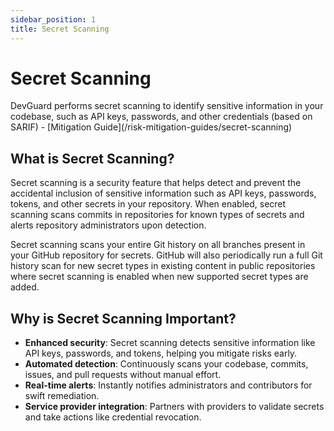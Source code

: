 ```yaml
---
sidebar_position: 1
title: Secret Scanning
---
```





# Secret Scanning

<Callout type="info" emoji="ℹ️">
  DevGuard performs secret scanning to identify sensitive information in your codebase, such as API keys, passwords, and other credentials (based on SARIF) - [Mitigation Guide](/risk-mitigation-guides/secret-scanning)
</Callout>

## What is Secret Scanning?

Secret scanning is a security feature that helps detect and prevent the accidental inclusion of sensitive information such as API keys, passwords, tokens, and other secrets in your repository. When enabled, secret scanning scans commits in repositories for known types of secrets and alerts repository administrators upon detection.

Secret scanning scans your entire Git history on all branches present in your GitHub repository for secrets. GitHub will also periodically run a full Git history scan for new secret types in existing content in public repositories where secret scanning is enabled when new supported secret types are added. 


## Why is Secret Scanning Important?

- **Enhanced security**: Secret scanning detects sensitive information like API keys, passwords, and tokens, helping you mitigate risks early.  
- **Automated detection**: Continuously scans your codebase, commits, issues, and pull requests without manual effort.  
- **Real-time alerts**: Instantly notifies administrators and contributors for swift remediation.  
- **Service provider integration**: Partners with providers to validate secrets and take actions like credential revocation.  
